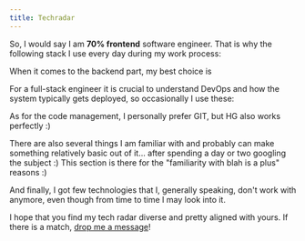 ```yaml
---
title: Techradar
---
```



So, I would say I am **70% frontend** software engineer. That is why the following stack I use every day during my work process:

<Skills type="frontend" enableEffect={false} />

When it comes to the backend part, my best choice is

<Skills type="backend" />

<Effect name="fade-slide-bottom" parameterA="20">

For a full-stack engineer it is crucial to understand DevOps and how the system typically gets deployed, so occasionally I use these:

<Skills type="devops" />

</Effect>

<Effect name="fade-slide-bottom" parameterA="20">

As for the code management, I personally prefer GIT, but HG also works perfectly :)

<Skills type="util" />

</Effect>

<Effect name="fade-slide-bottom" parameterA="20">

There are also several things I am familiar with and probably can make something relatively basic out of it... after spending a day or two googling the subject :)
This section is there for the "familiarity with blah is a plus" reasons :)

<Skills type="familiar" />

</Effect>

<Effect name="fade-slide-bottom" parameterA="20">

And finally, I got few technologies that I, generally speaking, don't work with anymore, even though from time to time I may look into it.

<Skills type="dated" />

I hope that you find my tech radar diverse and pretty aligned with yours. If there is a match, [drop me a message](https://www.linkedin.com/in/gannochenko/)!

</Effect>

